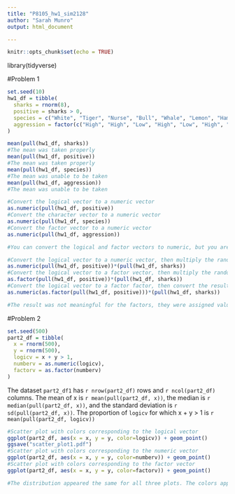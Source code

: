 ```yaml
---
title: "P8105_hw1_sim2128"
author: "Sarah Munro"
output: html_document

---
```


```r
knitr::opts_chunk$set(echo = TRUE)
```

library(tidyverse)

#Problem 1

```r
set.seed(10)
hw1_df = tibble(
  sharks = rnorm(8),
  positive = sharks > 0, 
  species = c("White", "Tiger", "Nurse", "Bull", "Whale", "Lemon", "Hammerhead",   "Mako"),
  aggression = factor(c("High", "High", "Low", "High", "Low", "High", "Medium", "Medium"))
)

mean(pull(hw1_df, sharks))
#The mean was taken properly
mean(pull(hw1_df, positive))
#The mean was taken properly
mean(pull(hw1_df, species))
#The mean was unable to be taken
mean(pull(hw1_df, aggression))
#The mean was unable to be taken
```

```r
#Convert the logical vector to a numeric vector
as.numeric(pull(hw1_df, positive))
#Convert the character vector to a numeric vector
as.numeric(pull(hw1_df, species))
#Convert the factor vector to a numeric vector
as.numeric(pull(hw1_df, aggression))

#You can convert the logical and factor vectors to numeric, but you are unable to covert the character vector to numeric. This would explain why the mean of the character variable cannot be taken, the characters do not correspond to any numeric values. 
```

```r
#Convert the logical vector to a numeric vector, then multiply the random sample by the result
as.numeric(pull(hw1_df, positive))*(pull(hw1_df, sharks))
#Convert the logical vector to a factor vector, then multiply the random sample by the result
as.factor(pull(hw1_df, positive))*(pull(hw1_df, sharks))
#Convert the logical vector to a factor factor, then convert the result to numeric, then multiply the random sample by the result
as.numeric(as.factor(pull(hw1_df, positive)))*(pull(hw1_df, sharks))

#The result was not meaningful for the factors, they were assigned values of NA

```

#Problem 2 

```r
set.seed(500)
part2_df = tibble(
  x = rnorm(500),
  y = rnorm(500),
  logicv = x + y > 1,
  numberv = as.numeric(logicv),
  factorv = as.factor(numberv)
)

```
The dataset `part2_df1` has `r nrow(part2_df)` rows and `r ncol(part2_df)` columns. The mean of x is `r mean(pull(part2_df, x))`, the median is `r median(pull(part2_df, x))`, and the standard deviation is `r sd(pull(part2_df, x))`. The proportion of `logicv` for which x + y > 1 is `r mean(pull(part2_df, logicv))`

```r
#Scatter plot with colors corresponding to the logical vector
ggplot(part2_df, aes(x = x, y = y, color=logicv)) + geom_point()
ggsave("scatter_plot1.pdf")
#Scatter plot with colors corresponding to the numeric vector
ggplot(part2_df, aes(x = x, y = y, color=numberv)) + geom_point()
#Scatter plot with colors corresponding to the factor vector
ggplot(part2_df, aes(x = x, y = y, color=factorv)) + geom_point()

#The distribution appeared the same for all three plots. The colors appeared the same only for the plots corresponding to the logical and factor vector. For the plot with colors corresponding to the numeric vector, there was a scale of color rather than 2 single options of red or blue. 

```

